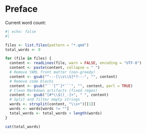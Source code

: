 # Preface {.unnumbered}


Current word count:

```r
#| echo: false
#| 

files <- list.files(pattern = "*.qmd")
total_words <- 0

for (file in files) {
  content <- readLines(file, warn = FALSE, encoding = "UTF-8")
  content <- paste(content, collapse = " ")
  # Remove YAML front matter (non-greedy)
  content <- gsub("^---[\\s\\S]*?---", "", content)
  # Remove code blocks
  content <- gsub("```[^`]*```", "", content, perl = TRUE)
  # Clean Markdown artifacts (fixed regex)
  content <- gsub("[#*\\$()_-]+", " ", content)
  # Split and filter empty strings
  words <- strsplit(content, "\\s+")[[1]]
  words <- words[words != ""]
  total_words <- total_words + length(words)
}

cat(total_words)

```

